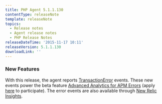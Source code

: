 ```yaml
---
title: PHP Agent 5.1.1.130
contentType: releaseNote
template: releaseNote
topics:
  - Release notes
  - Agent release notes
  - PHP Release Notes
releaseDateTime: '2015-11-17 10:11'
releaseVersion: 5.1.1.130
downloadLink: ''
---
```


### New Features

With this release, the agent reports [TransactionError](https://docs.newrelic.com/docs/insights/new-relic-insights/decorating-events/error-event-default-attributes-insights) events. These new events power the beta feature [Advanced Analytics for APM Errors](https://docs.newrelic.com/docs/apm/applications-menu/events/view-apm-errors-error-traces) (apply [here](https://discuss.newrelic.com/t/join-the-apm-errors-beta-of-real-time-analytics/31123) to participate). The error events are also available through [New Relic Insights](http://newrelic.com/insights).
